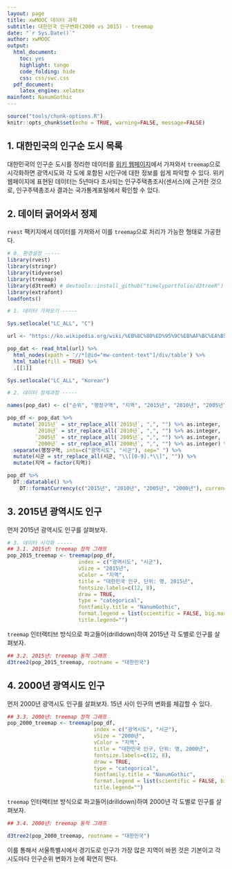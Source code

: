 ```yaml
---
layout: page
title: xwMOOC 데이터 과학
subtitle: 대한민국 인구변화(2000 vs 2015) - treemap
date: "`r Sys.Date()`"
author: xwMOOC
output:
  html_document: 
    toc: yes
    highlight: tango
    code_folding: hide
    css: css/swc.css
  pdf_document:
    latex_engine: xelatex
mainfont: NanumGothic
---
```


``` r
source("tools/chunk-options.R")
knitr::opts_chunk$set(echo = TRUE, warning=FALSE, message=FALSE)


```


## 1. 대한민국의 인구순 도시 목록 {#wiki-pop-by-city}

대한민국의 인구순 도시를 정리한 데이터를 [위키 웹페이지](https://ko.wikipedia.org/wiki/%EB%8C%80%ED%95%9C%EB%AF%BC%EA%B5%AD%EC%9D%98_%EC%9D%B8%EA%B5%AC%EC%88%9C_%EB%8F%84%EC%8B%9C_%EB%AA%A9%EB%A1%9D)에서 
가져와서 `treemap`으로 시각화하면 광역시도와 각 도에 포함된 시인구에 대한 정보를 쉽게 파악할 수 있다.
위키 웹페이지에 표현된 데이터는 5년마다 조사되는 인구주택총조사(센서스)에 근거한 것으로, 인구주택총조사 결과는 국가통계포털에서 확인할 수 있다.


## 2. 데이터 긁어와서 정제 {#wiki-pop-by-city-crawl-preprocessing}

`rvest` 팩키지에서 데이터를 가져와서 이를 `treemap`으로 처리가 가능한 형태로 가공한다.

``` r
# 0. 환경설정 -----
library(rvest)
library(stringr)
library(tidyverse)
library(treemap)
library(d3treeR) # devtools::install_github("timelyportfolio/d3treeR")
library(extrafont)
loadfonts()

# 1. 데이터 가져오기 -----

Sys.setlocale("LC_ALL", "C")

url <- "https://ko.wikipedia.org/wiki/%EB%8C%80%ED%95%9C%EB%AF%BC%EA%B5%AD%EC%9D%98_%EC%9D%B8%EA%B5%AC%EC%88%9C_%EB%8F%84%EC%8B%9C_%EB%AA%A9%EB%A1%9D"

pop_dat <- read_html(url) %>% 
  html_nodes(xpath = '//*[@id="mw-content-text"]/div/table') %>% 
  html_table(fill = TRUE) %>% 
  .[[1]]

Sys.setlocale("LC_ALL", "Korean")

# 2. 데이터 정제과정 -----

names(pop_dat) <- c("순위", "행정구역", "지역", "2015년", "2010년", "2005년", "2000년")

pop_df <- pop_dat %>% 
  mutate(`2015년` = str_replace_all(`2015년`, ",", "") %>% as.integer, 
         `2010년` = str_replace_all(`2010년`, ",", "") %>% as.integer, 
         `2005년` = str_replace_all(`2005년`, ",", "") %>% as.integer, 
         `2000년` = str_replace_all(`2000년`, ",", "") %>% as.integer) %>% 
  separate(행정구역, into=c("광역시도", "시군"), sep=" ") %>% 
  mutate(시군 = str_replace_all(시군, "\\[[0-9].*\\]", "")) %>% 
  mutate(지역 = factor(지역))

pop_df %>% 
  DT::datatable() %>% 
    DT::formatCurrency(c("2015년", "2010년", "2005년", "2000년"), currency="", digits=0)
```

## 3. 2015년 광역시도 인구 {#wiki-pop-by-city-2015}

먼저 2015년 광역시도 인구를 살펴보자.

``` r
# 3. 데이터 시각화 -----
## 3.1. 2015년: treemap 정적 그래프 
pop_2015_treemap <- treemap(pop_df, 
                       index = c("광역시도", "시군"),  
                       vSize = "2015년", 
                       vColor = "지역",
                       title = "대한민국 인구, 단위: 명, 2015년", 
                       fontsize.labels=c(12, 8), 
                       draw = TRUE,
                       type = "categorical", 
                       fontfamily.title = "NanumGothic",
                       format.legend = list(scientific = FALSE, big.mark = ","),
                       title.legend="")
```

`treemap` 인터랙티브 방식으로 파고들어(drilldown)하여 2015년 각 도별로 인구를 살펴보자.

``` r
## 3.2. 2015년: treemap 동적 그래프                 
d3tree2(pop_2015_treemap, rootname = "대한민국")
```

## 4. 2000년 광역시도 인구 {#wiki-pop-by-city-2000}

먼저 2000년 광역시도 인구를 살펴보자. 15년 사이 인구의 변화를 체감할 수 있다.

``` r
## 3.3. 2000년: treemap 정적 그래프 
pop_2000_treemap <- treemap(pop_df, 
                            index = c("광역시도", "시군"),  
                            vSize = "2000년", 
                            vColor = "지역",
                            title = "대한민국 인구, 단위: 명, 2000년", 
                            fontsize.labels=c(12, 8), 
                            draw = TRUE,
                            type = "categorical", 
                            fontfamily.title = "NanumGothic",
                            format.legend = list(scientific = FALSE, big.mark = ","),
                            title.legend="")
```

`treemap` 인터랙티브 방식으로 파고들어(drilldown)하여 2000년 각 도별로 인구를 살펴보자.

``` r
## 3.4. 2000년: treemap 동적 그래프                 

d3tree2(pop_2000_treemap, rootname = "대한민국")
```

이를 통해서 서울특별시에서 경기도로 인구가 가장 많은 지역이 바뀐 것은 기본이고 각 시도마다 인구순위 변화가 눈에 확연히 띈다.